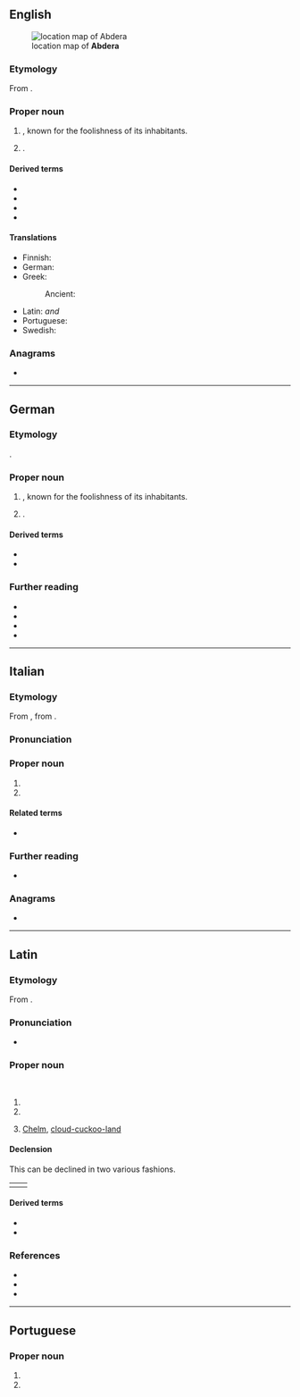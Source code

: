 ==English==
{{wikipedia|Abdera, Thrace}}
[[File:Abdera_location_alt.JPG|thumb|right|location map of '''Abdera''']]

===Etymology===
From {{der|en|grc|Ἄβδηρα}}.

===Proper noun===
{{en-proper noun}}

# {{place|en|ancient city|r/Thrace|in modern|c/Greece}}, known for the foolishness of its inhabitants.
# {{place|en|modern municipality|runit/Xanthi|in the|adr:pref/Thrace|c/Greece}}.

====Derived terms====
* {{l|en|Abderian}}
* {{l|en|abderian}}
* {{l|en|abderitic}}
* {{l|en|abderitism}}

====Translations====
{{trans-top|town}}
* Finnish: {{t-needed|fi}}
* German: {{t+|de|Abdera|n}}
* Greek:
*: Ancient: {{t|grc|Ἄβδηρα|n-p}}
{{trans-mid}}
* Latin: {{t+|la|Abdēra|n-p}} ''and'' {{g|f}}
* Portuguese: {{t|pt|Abdera|f}}
* Swedish: {{t|sv|Abdera}}
{{trans-bottom}}

===Anagrams===
* {{anagrams|en|a=aabder|abrade|abread}}

----

==German==

===Etymology===
{{lbor|de|grc|Ἄβδηρα}}.

===Proper noun===
{{de-proper noun|toponym}}

# {{place|de|t=Abdera|ancient city|r/Thrace|in modern|c/Greece}}, known for the foolishness of its inhabitants.
# {{place|de|t=Abdera|modern municipality|runit/Xanthi|in the|adr:pref/Thrace|c/Greece}}.

====Derived terms====
* {{l|de|Abderit}}
* {{l|de|abderitisch}}

===Further reading===
* {{wpl|de}}
* {{R:DWDS}}
* {{R:Duden}}
* {{R:UniLeipzig}}

----

==Italian==

===Etymology===
From {{der|it|la|Abdēra}}, from {{der|it|grc|Ἄβδηρα}}.

===Pronunciation===
{{it-pr|Àbdera}}

===Proper noun===
{{it-proper noun|f}}

# {{place|it|ancient city|r/Thrace|in modern|c/Greece|t1=Abdera}}
# {{place|it|modern municipality|runit/Xanthi|in the|adr:pref/Thrace|c/Greece|t1=Abdera}}

====Related terms====
* {{l|it|abderita}}

===Further reading===
* {{pedialite|Abdera (Tracia)|lang=it}}

===Anagrams===
* {{anagrams|it|a=aabder|abrade|badare|baderà}}

----

==Latin==

===Etymology===
From {{bor|la|grc|Ἄβδηρα}}.

===Pronunciation===
*{{la-IPA|Abdēra}}

===Proper noun===
{{la-proper noun|Abdēra<2.loc>}}<br/>
{{la-proper noun|Abdēra<1.loc>}}

# {{place|la|ancient city|r/Thrace|in modern|c/Greece|known for its inhabitants' foolishness|t1=Abdera}}
# {{place|la|modern municipality|runit/Xanthi|in the|adr:pref/Thrace|c/Greece|t1=Abdera}}
# {{lb|la|figuratively|by extension}} [[Chelm]], [[cloud-cuckoo-land]]

====Declension====
This can be declined in two various fashions.
{|
|valign="top"|{{la-ndecl|Abdēra<2.loc>}}
|valign="top"|{{la-ndecl|Abdēra<1.loc>}}
|}

====Derived terms====
* {{l|la|abdērītānus}}
* {{l|la|Abdērītēs}}

===References===
* {{R:L&S}}
* {{R:Elementary Lewis}}
* {{R:Gaffiot}}
{{R:Cassells}}

----

==Portuguese==

===Proper noun===
{{pt-proper noun|f}}

# {{place|pt|ancient city|r/Thrace|in modern|c/Greece|known for its inhabitants' foolishness|t1=Abdera}}
# {{place|pt|modern municipality|runit/Xanthi|in the|adr:pref/Thrace|c/Greece|t1=Abdera}}